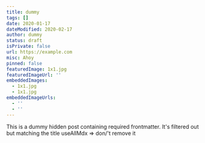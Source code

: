 ```yaml
---
title: dummy
tags: []
date: 2020-01-17
dateModified: 2020-02-17
author: dummy
status: draft
isPrivate: false
url: https://example.com
misc: Ahoy
pinned: false
featuredImage: 1x1.jpg
featuredImageUrl: ''
embeddedImages:
  - 1x1.jpg
  - 1x1.jpg
embeddedImageUrls:
  - ''
  - ''
---
```


This is a dummy hidden post containing required frontmatter. It's filtered out but matching the title useAllMdx => don/'t remove it
